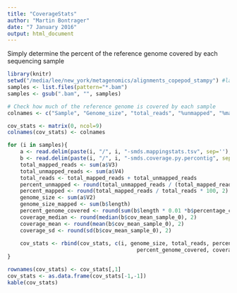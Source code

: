 ```yaml
---
title: "CoverageStats"
author: "Martin Bontrager"
date: "7 January 2016"
output: html_document
---
```


Simply determine the percent of the reference genome covered by each sequencing sample

```r
library(knitr)
setwd("/media/lee/new_york/metagenomics/alignments_copepod_stampy") #labPC dir
samples <- list.files(pattern="*.bam")
samples <- gsub(".bam", "", samples)

# Check how much of the reference genome is covered by each sample
colnames <- c("Sample", "Genome_size", "total_reads", "%unmapped", "%mapped", "%genome_cov", "cov_med", "cov_mean", "cov_sd")

cov_stats <- matrix(0, ncol=9)
colnames(cov_stats) <- colnames

for (i in samples){
    a <- read.delim(paste(i, "/", i, "-smds.mappingstats.tsv", sep=''), header=FALSE)
    b <- read.delim(paste(i, "/", i, "-smds.coverage.py.percontig", sep = ''), header=TRUE)
    total_mapped_reads <- sum(a$V3)
    total_unmapped_reads <- sum(a$V4)
    total_reads <- total_mapped_reads + total_unmapped_reads
    percent_unmapped <- round(total_unmapped_reads / (total_mapped_reads + total_unmapped_reads) * 100, 2)
    percent_mapped <- round(total_mapped_reads / total_reads * 100, 2)
    genome_size <- sum(a$V2)
    genome_size_mapped <- sum(b$length)
    percent_genome_covered <- round(sum(b$length * 0.01 *b$percentage_covered_sample_0) / genome_size_mapped * 100, 2)
    coverage_median <- round(median(b$cov_mean_sample_0), 2)
    coverage_mean <- round(mean(b$cov_mean_sample_0), 2)
    coverage_sd <- round(sd(b$cov_mean_sample_0), 2)
    
    cov_stats <- rbind(cov_stats, c(i, genome_size, total_reads, percent_unmapped, percent_mapped,
                                         percent_genome_covered, coverage_median, coverage_mean, coverage_sd))
}

rownames(cov_stats) <- cov_stats[,1]
cov_stats <- as.data.frame(cov_stats[-1,-1])
kable(cov_stats)
```
